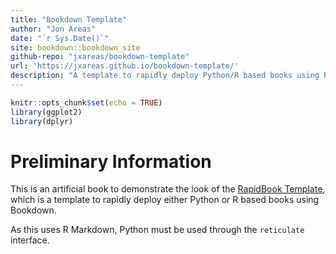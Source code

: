 --- 
title: "Bookdown Template"
author: "Jon Areas"
date: "`r Sys.Date()`"
site: bookdown::bookdown_site
github-repo: "jxareas/bookdown-template"
url: 'https://jxareas.github.io/bookdown-template/'
description: "A template to rapidly deploy Python/R based books using Bookdown."
---

```{r setup, include=FALSE}
knitr::opts_chunk$set(echo = TRUE)
library(ggplot2)
library(dplyr)
```

# Preliminary Information {-}

This is an artificial book to demonstrate the look of the 
[RapidBook Template](https://github.com/jxareas/RapidBook), which is a template to rapidly deploy either Python or R based books using Bookdown.

As this uses R Markdown, Python must be used through the `reticulate` interface.


